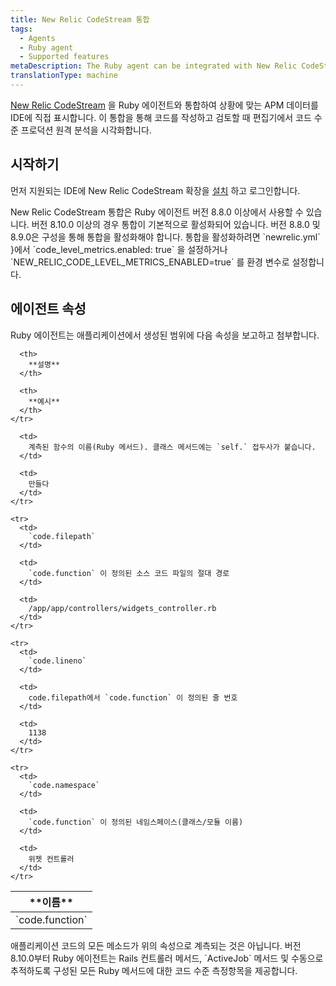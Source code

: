 ```yaml
---
title: New Relic CodeStream 통합
tags:
  - Agents
  - Ruby agent
  - Supported features
metaDescription: The Ruby agent can be integrated with New Relic CodeStream to provide code-level metrics.
translationType: machine
---
```


[New Relic CodeStream](/docs/codestream/how-use-codestream/performance-monitoring#code-level) 을 Ruby 에이전트와 통합하여 상황에 맞는 APM 데이터를 IDE에 직접 표시합니다. 이 통합을 통해 코드를 작성하고 검토할 때 편집기에서 코드 수준 프로덕션 원격 분석을 시각화합니다.

## 시작하기

먼저 지원되는 IDE에 New Relic CodeStream 확장을 [설치](/docs/codestream/start-here/install-codestream) 하고 로그인합니다.

<Callout variant="important">
  New Relic CodeStream 통합은 Ruby 에이전트 버전 8.8.0 이상에서 사용할 수 있습니다. 버전 8.10.0 이상의 경우 통합이 기본적으로 활성화되어 있습니다. 버전 8.8.0 및 8.9.0은 구성을 통해 통합을 활성화해야 합니다. 통합을 활성화하려면 `newrelic.yml` }에서 `code_level_metrics.enabled: true` 을 설정하거나 `NEW_RELIC_CODE_LEVEL_METRICS_ENABLED=true` 를 환경 변수로 설정합니다.
</Callout>

## 에이전트 속성

Ruby 에이전트는 애플리케이션에서 생성된 범위에 다음 속성을 보고하고 첨부합니다.

<table>
  <thead>
    <tr>
      <th style={{ width: "200px" }}>
        **이름**
      </th>

      <th>
        **설명**
      </th>

      <th>
        **예시**
      </th>
    </tr>
  </thead>

  <tbody>
    <tr>
      <td>
        `code.function`
      </td>

      <td>
        계측된 함수의 이름(Ruby 메서드). 클래스 메서드에는 `self.` 접두사가 붙습니다.
      </td>

      <td>
        만들다
      </td>
    </tr>

    <tr>
      <td>
        `code.filepath`
      </td>

      <td>
        `code.function` 이 정의된 소스 코드 파일의 절대 경로
      </td>

      <td>
        /app/app/controllers/widgets_controller.rb
      </td>
    </tr>

    <tr>
      <td>
        `code.lineno`
      </td>

      <td>
        code.filepath에서 `code.function` 이 정의된 줄 번호
      </td>

      <td>
        1138
      </td>
    </tr>

    <tr>
      <td>
        `code.namespace`
      </td>

      <td>
        `code.function` 이 정의된 네임스페이스(클래스/모듈 이름)
      </td>

      <td>
        위젯 컨트롤러
      </td>
    </tr>
  </tbody>
</table>

<Callout variant="important">
  애플리케이션 코드의 모든 메소드가 위의 속성으로 계측되는 것은 아닙니다. 버전 8.10.0부터 Ruby 에이전트는 Rails 컨트롤러 메서드, `ActiveJob` 메서드 및 수동으로 추적하도록 구성된 모든 Ruby 메서드에 대한 코드 수준 측정항목을 제공합니다.
</Callout>